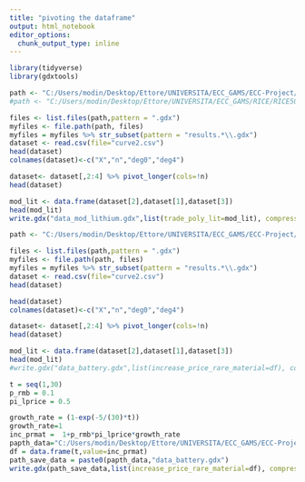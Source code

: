 ```yaml
---
title: "pivoting the dataframe"
output: html_notebook
editor_options: 
  chunk_output_type: inline
---
```

```r
library(tidyverse)
library(gdxtools)
```

```r
path <- "C:/Users/modin/Desktop/Ettore/UNIVERSITA/ECC_GAMS/ECC-Project/witchmodel"
#path <- "C:/Users/modin/Desktop/Ettore/UNIVERSITA/ECC_GAMS/RICE/RICE50x_v1_portable/results"

files <- list.files(path,pattern = ".gdx")
myfiles <- file.path(path, files)
myfiles = myfiles %>% str_subset(pattern = "results.*\\.gdx")
dataset <- read.csv(file="curve2.csv")
head(dataset)
colnames(dataset)<-c("X","n","deg0","deg4")

dataset<- dataset[,2:4] %>% pivot_longer(cols=!n)
head(dataset)

mod_lit <- data.frame(dataset[2],dataset[1],dataset[3])
head(mod_lit)
write.gdx("data_mod_lithium.gdx",list(trade_poly_lit=mod_lit), compress=F)
```


```r
path <- "C:/Users/modin/Desktop/Ettore/UNIVERSITA/ECC_GAMS/ECC-Project/witchmodel/modules"

files <- list.files(path,pattern = ".gdx")
myfiles <- file.path(path, files)
myfiles = myfiles %>% str_subset(pattern = "results.*\\.gdx")
dataset <- read.csv(file="curve2.csv")
head(dataset)

head(dataset)
colnames(dataset)<-c("X","n","deg0","deg4")

dataset<- dataset[,2:4] %>% pivot_longer(cols=!n)
head(dataset)

mod_lit <- data.frame(dataset[2],dataset[1],dataset[3])
head(mod_lit)
#write.gdx("data_battery.gdx",list(increase_price_rare_material=df), compress=F)
```


```r
t = seq(1,30)
p_rmb = 0.1
pi_lprice = 0.5

growth_rate = (1-exp(-5/(30)*t))
growth_rate=1
inc_prmat =  1+p_rmb*pi_lprice*growth_rate
papth_data="C:/Users/modin/Desktop/Ettore/UNIVERSITA/ECC_GAMS/ECC-Project/witchmodel/data_witch17"
df = data.frame(t,value=inc_prmat)
path_save_data = paste0(papth_data,"data_battery.gdx")
write.gdx(path_save_data,list(increase_price_rare_material=df), compress=F)
 ```



